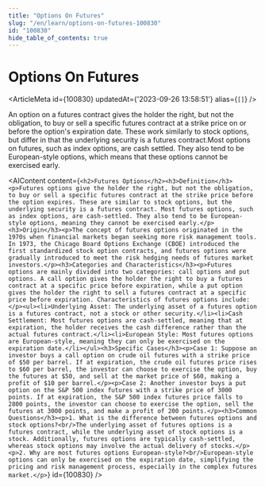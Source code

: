 ```yaml
---
title: "Options On Futures"
slug: "/en/learn/options-on-futures-100830"
id: "100830"
hide_table_of_contents: true
---
```



# Options On Futures

<ArticleMeta id={100830} updatedAt={'2023-09-26 13:58:51'} alias={`[]`} />
<div className='border-solid border-b border-t-0 my-4 border-[var(--ifm-color-gray-300)]' />

An option on a futures contract gives the holder the right, but not the obligation, to buy or sell a specific futures contract at a strike price on or before the option's expiration date. These work similarly to stock options, but differ in that the underlying security is a futures contract.Most options on futures, such as index options, are cash settled. They also tend to be European-style options, which means that these options cannot be exercised early.

<AIContent content={`<h2>Futures Options</h2><h3>Definition</h3><p>Futures options give the holder the right, but not the obligation, to buy or sell a specific futures contract at the strike price before the option expires. These are similar to stock options, but the underlying security is a futures contract. Most futures options, such as index options, are cash-settled. They also tend to be European-style options, meaning they cannot be exercised early.</p><h3>Origin</h3><p>The concept of futures options originated in the 1970s when financial markets began seeking more risk management tools. In 1973, the Chicago Board Options Exchange (CBOE) introduced the first standardized stock option contracts, and futures options were gradually introduced to meet the risk hedging needs of futures market investors.</p><h3>Categories and Characteristics</h3><p>Futures options are mainly divided into two categories: call options and put options. A call option gives the holder the right to buy a futures contract at a specific price before expiration, while a put option gives the holder the right to sell a futures contract at a specific price before expiration. Characteristics of futures options include:</p><ul><li>Underlying Asset: The underlying asset of a futures option is a futures contract, not a stock or other security.</li><li>Cash Settlement: Most futures options are cash-settled, meaning that at expiration, the holder receives the cash difference rather than the actual futures contract.</li><li>European Style: Most futures options are European-style, meaning they can only be exercised on the expiration date.</li></ul><h3>Specific Cases</h3><p>Case 1: Suppose an investor buys a call option on crude oil futures with a strike price of $50 per barrel. If at expiration, the crude oil futures price rises to $60 per barrel, the investor can choose to exercise the option, buy the futures at $50, and sell at the market price of $60, making a profit of $10 per barrel.</p><p>Case 2: Another investor buys a put option on the S&P 500 index futures with a strike price of 3000 points. If at expiration, the S&P 500 index futures price falls to 2800 points, the investor can choose to exercise the option, sell the futures at 3000 points, and make a profit of 200 points.</p><h3>Common Questions</h3><p>1. What is the difference between futures options and stock options?<br/>The underlying asset of futures options is a futures contract, while the underlying asset of stock options is a stock. Additionally, futures options are typically cash-settled, whereas stock options may involve the actual delivery of stocks.</p><p>2. Why are most futures options European-style?<br/>European-style options can only be exercised on the expiration date, simplifying the pricing and risk management process, especially in the complex futures market.</p>`} id={100830} />
